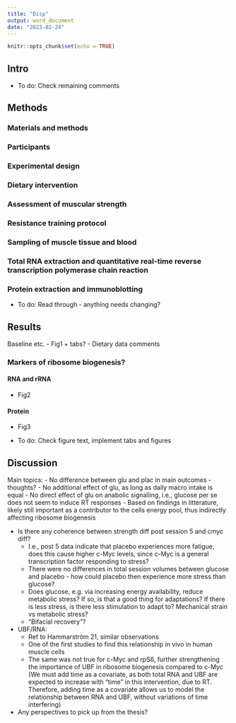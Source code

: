 ```yaml
---
title: "Disp"
output: word_document
date: "2023-02-24"
---
```


```r
knitr::opts_chunk$set(echo = TRUE)
```

## Intro
- To do: Check remaining comments

## Methods

### Materials and methods

### Participants

### Experimental design

### Dietary intervention

### Assessment of muscular strength

### Resistance training protocol

### Sampling of muscle tissue and blood

### Total RNA extraction and quantitative real-time reverse transcription polymerase chain reaction

### Protein extraction and immunoblotting


- To do: Read through - anything needs changing?

## Results

Baseline etc.
- Fig1 + tabs?
- Dietary data comments

### Markers of ribosome biogenesis?

#### RNA and rRNA
- Fig2

#### Protein
- Fig3

- To do: Check figure text, implement tabs and figures

## Discussion

Main topics:
- No difference between glu and plac in main outcomes - thoughts?
  - No additional effect of glu, as long as daily macro intake is equal
  - No direct effect of glu on anabolic signalling, i.e., glucose per se does not seem to induce RT responses 
  - Based on findings in litterature, likely still important as a contributor to the cells energy pool, thus indirectly
    affecting ribosome biogenesis

- Is there any coherence between strength diff post session 5 and cmyc diff?
  - I.e., post 5 data indicate that placebo experiences more fatigue, does this cause higher c-Myc levels, since c-Myc is a           general transcription factor responding to stress?
  - There were no differences in total session volumes between glucose and placebo - how could placebo then experience more stress     than glucose?
  - Does glucose, e.g. via increasing energy availability, reduce metabolic stress? If so, is that a good thing for adaptations?      If there is less stress, is there less stimulation to adapt to? Mechanical strain vs metabolic stress? 
  - "Bifacial recovery"?
 
- UBF/RNA: 
  - Ref to Hammarström 21, similar observations
  - One of the first studies to find this relationship in vivo in human muscle cells 
  - The same was not true for c-Myc and rpS6, further strengthening the importance of UBF in ribosome biogenesis compared to c-Myc
(We must add time as a covariate, as both total RNA and UBF are expected to increase with "time" in this intervention, due to RT. Therefore, adding time as a covariate allows us to model the relationship between RNA and UBF, without variations of time interfering)

- Any perspectives to pick up from the thesis?



